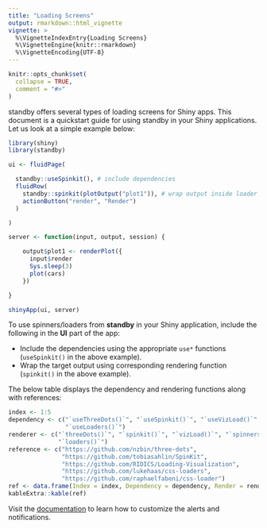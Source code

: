 ```yaml
---
title: "Loading Screens"
output: rmarkdown::html_vignette
vignette: >
  %\VignetteIndexEntry{Loading Screens}
  %\VignetteEngine{knitr::rmarkdown}
  %\VignetteEncoding{UTF-8}
---
```


```r
knitr::opts_chunk$set(
  collapse = TRUE,
  comment = "#>"
)
```

standby offers several types of loading screens for Shiny apps. This 
document is a quickstart guide for using standby in your Shiny applications. 
Let us look at a simple example below:

```r
library(shiny)
library(standby)

ui <- fluidPage(

  standby::useSpinkit(), # include dependencies
  fluidRow(
    standby::spinkit(plotOutput("plot1")), # wrap output inside loader
    actionButton("render", "Render")
  )

)

server <- function(input, output, session) {

    output$plot1 <- renderPlot({
      input$render
      Sys.sleep(3)
      plot(cars)
    })

}

shinyApp(ui, server)
```

To use spinners/loaders from **standby** in your Shiny application, include the 
following in the **UI** part of the app:

- Include the dependencies using the appropriate `use*` functions 
(`useSpinkit()` in the above example).
- Wrap the target output using corresponding rendering function 
(`spinkit()` in the above example).

The below table displays the dependency and rendering functions along with references:

```r
index <- 1:5
dependency <- c("`useThreeDots()`", "`useSpinkit()`", "`useVizLoad()`", "`useSpinners()`", 
                "`useLoaders()`")
renderer <- c("`threeDots()`", "`spinkit()`", "`vizLoad()`", "`spinners()`",
              "`loaders()`")
reference <- c("https://github.com/nzbin/three-dots",
               "https://github.com/tobiasahlin/SpinKit",
               "https://github.com/RIDICS/Loading-Visualization",
               "https://github.com/lukehaas/css-loaders",
               "https://github.com/raphaelfabeni/css-loader")
ref <- data.frame(Index = index, Dependency = dependency, Render = renderer, Reference = reference)
kableExtra::kable(ref)
```

Visit the [documentation](https://standby.rsquaredacademy.com) to learn how to 
customize the alerts and notifications.
